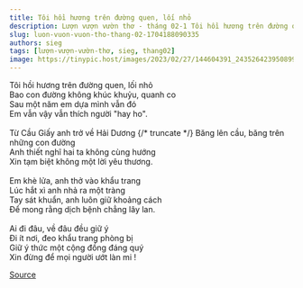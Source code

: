 ```yaml
---
title: Tôi hồi hương trên đường quen, lối nhỏ
description: Lượn vượn vườn thơ - tháng 02-1 Tôi hồi hương trên đường quen, lối nhỏ Bao con đường không khúc khuỷu, quanh co
slug: luon-vuon-vuon-tho-thang-02-1704188090335
authors: sieg
tags: [lượn-vượn-vườn-thơ, sieg, thang02]
image: https://tinypic.host/images/2023/02/27/144604391_243526423950899_671980526265956156_n.th.jpg
---
```


Tôi hồi hương trên đường quen, lối nhỏ\
Bao con đường không khúc khuỷu, quanh co\
Sau một năm em dựa mình vẫn đó\
Em vẫn vậy vẫn thích người "hay ho".\
\
Từ Cầu Giấy anh trở về Hải Dương
{/* truncate */}
Băng lên cầu, băng trên những con đường\
Anh thiết nghĩ hai ta không cùng hướng\
Xin tạm biệt không một lời yêu thương.\
\
Em khè lửa, anh thở vào khẩu trang\
Lúc hắt xì anh nhả ra một tràng\
Tay sát khuẩn, anh luôn giữ khoảng cách\
Để mong rằng dịch bệnh chẳng lây lan.\
\
Ai đi đâu, về đâu đều giữ ý\
Đi ít nơi, đeo khẩu trang phòng bị\
Giữ ý thức một cộng đồng đáng quý\
Xin đừng để mọi người ướt làn mi !

[Source](https://www.facebook.com/ape.poem/posts/pfbid02chizBHVNSapAJbziHbQ4jyF7ztxKAfvbATtxWb9KLupSuikhdpMgtpiqrfi6wmg7l)
